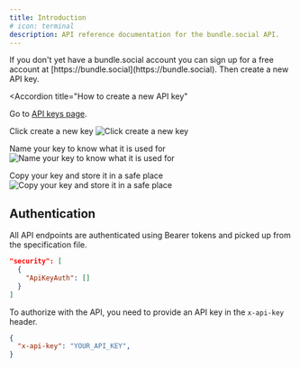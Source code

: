 ```yaml
---
title: Introduction
# icon: terminal
description: API reference documentation for the bundle.social API.
---
```


<Note>
  If you don't yet have a bundle.social account you can sign up for a free account at [https://bundle.social](https://bundle.social).
  Then create a new API key.
</Note>

<Accordion
  title="How to create a new API key"
>
Go to [API keys page](https://bundle.social/dashboard/team/api-keys).

Click create a new key
![Click create a new key](/images/api-reference/create-api-key/step1.png)

Name your key to know what it is used for
![Name your key to know what it is used for](/images/api-reference/create-api-key/step2.png)

Copy your key and store it in a safe place
![Copy your key and store it in a safe place](/images/api-reference/create-api-key/step3.png)
</Accordion>



## Authentication

All API endpoints are authenticated using Bearer tokens and picked up from the specification file.

```json
"security": [
  { 
    "ApiKeyAuth": [] 
  }
]
```

To authorize with the API, you need to provide an API key in the `x-api-key` header.
```json
{
  "x-api-key": "YOUR_API_KEY",
}
```
